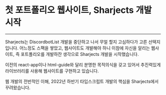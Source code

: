 # 첫 포트폴리오 웹사이트, Sharjects 개발 시작

---

Sharjects는 DiscordbotList 개발을 중단하고 나서 무얼 할지 고심하다가
고른 선택지입니다.
어느정도 스팩을 쌓았고, 웹사이트도 개발해야 하니 이참에 자신을 알리는
웹사이트, 즉 포트폴리오를 개발하잔 생각으로 Sharjects 개발을
시작했습니다.

이전의 react-app이나 html-guide와 달리 분명한 목적의식을 갖고 있어서
추진력있게 라이브러리를 사용해 웹사이트를 구현하고 있습니다.

웹 개발의 전반적인 이해, 2022년 하반기 타입스크립트 개발의 핵심을
Sharjects에서 꾸려왔습니다.

<RepoCard repository="Sharjects" />
